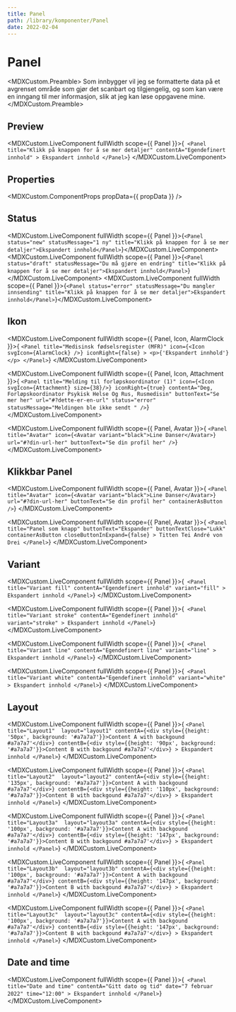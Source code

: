 ```yaml
---
title: Panel
path: /library/komponenter/Panel
date: 2022-02-04
---
```




# Panel

<MDXCustom.Preamble>
  Som innbygger vil jeg se formatterte data på et avgrenset område som gjør det scanbart og tilgjengelig, og som kan være en inngang til mer informasjon, slik at jeg kan løse oppgavene mine.
</MDXCustom.Preamble>

## Preview

<MDXCustom.LiveComponent fullWidth scope={{ Panel }}>{`
    <Panel
        title="Klikk på knappen for å se mer detaljer"
        contentA="Egendefinert innhold"
        >
        Ekspandert innhold
    </Panel>`}
</MDXCustom.LiveComponent>

## Properties

<MDXCustom.ComponentProps propData={{ propData }} />

## Status

<MDXCustom.LiveComponent fullWidth scope={{ Panel }}>{`<Panel status="new" statusMessage="1 ny" title="Klikk på knappen for å se mer detaljer">Ekspandert innhold</Panel>`}</MDXCustom.LiveComponent>
<MDXCustom.LiveComponent fullWidth scope={{ Panel }}>{`<Panel status="draft" statusMessage="Du må gjøre en endring" title="Klikk på knappen for å se mer detaljer">Ekspandert innhold</Panel>`}</MDXCustom.LiveComponent>
<MDXCustom.LiveComponent fullWidth scope={{ Panel }}>{`<Panel status="error" statusMessage="Du mangler innsending" title="Klikk på knappen for å se mer detaljer">Ekspandert innhold</Panel>`}</MDXCustom.LiveComponent>

## Ikon

<MDXCustom.LiveComponent fullWidth scope={{ Panel, Icon, AlarmClock }}>{
    `<Panel
      title="Medisinsk fødselsregister (MFR)"
      icon={<Icon svgIcon={AlarmClock} />}
      iconRight={false}
    >
      <p>{'Ekspandert innhold'}</p>
    </Panel>`}
</MDXCustom.LiveComponent>

<MDXCustom.LiveComponent fullWidth scope={{ Panel, Icon, Attachment }}>{
    `<Panel
      title="Melding til forløpskoordinator (1)"
      icon={<Icon svgIcon={Attachment} size={38}/>}
      iconRight={true}
      contentA="Deg, Forløpskoordinator Psykisk Helse Og Rus, Rusmedisin"
      buttonText="Se mer her"
      url="#?dette-er-en-url"
      status="error"
      statusMessage="Meldingen ble ikke sendt "
     />`}
</MDXCustom.LiveComponent>

<MDXCustom.LiveComponent fullWidth scope={{ Panel, Avatar }}>{
    `<Panel
      title="Avatar"
      icon={<Avatar variant="black">Line Danser</Avatar>}
      url="#?din-url-her"
      buttonText="Se din profil her"
     />`}
</MDXCustom.LiveComponent>

## Klikkbar Panel

<MDXCustom.LiveComponent fullWidth scope={{ Panel, Avatar }}>{
    `<Panel
      title="Avatar"
      icon={<Avatar variant="black">Line Danser</Avatar>}
      url="#?din-url-her"
      buttonText="Se din profil her"
      containerAsButton
     />`}
</MDXCustom.LiveComponent>

<MDXCustom.LiveComponent fullWidth scope={{ Panel, Avatar }}>{
    `<Panel
      title="Panel som knapp"
      buttonText="Ekspander"
      buttonTextClose="Lukk"
      containerAsButton
      closeButtonInExpand={false}
     >
     Titten Tei André von Drei
     </Panel>`}
</MDXCustom.LiveComponent>

## Variant

<MDXCustom.LiveComponent fullWidth scope={{ Panel }}>{`
    <Panel
        title="Variant fill"
        contentA="Egendefinert innhold"
        variant="fill"
        >
        Ekspandert innhold
    </Panel>`}
</MDXCustom.LiveComponent>

<MDXCustom.LiveComponent fullWidth scope={{ Panel }}>{`
    <Panel
        title="Variant stroke"
        contentA="Egendefinert innhold"
        variant="stroke"
        >
        Ekspandert innhold
    </Panel>`}
</MDXCustom.LiveComponent>

<MDXCustom.LiveComponent fullWidth scope={{ Panel }}>{`
    <Panel
        title="Variant line"
        contentA="Egendefinert line"
        variant="line"
        >
        Ekspandert innhold
    </Panel>`}
</MDXCustom.LiveComponent>

<MDXCustom.LiveComponent fullWidth scope={{ Panel }}>{`
    <Panel
        title="Variant white"
        contentA="Egendefinert innhold"
        variant="white"
        >
        Ekspandert innhold
    </Panel>`}
</MDXCustom.LiveComponent>

## Layout

<MDXCustom.LiveComponent fullWidth scope={{ Panel }}>{
    `<Panel title="Layout1" 
        layout="layout1"
        contentA={<div style={{height: '50px', background: '#a7a7a7'}}>Content A with backgound #a7a7a7'</div>}
        contentB={<div style={{height: '90px', background: '#a7a7a7'}}>Content B with backgound #a7a7a7'</div>}
    >
    Ekspandert innhold
    </Panel>`}
</MDXCustom.LiveComponent>

<MDXCustom.LiveComponent fullWidth scope={{ Panel }}>{
    `<Panel title="Layout2" 
        layout="layout2"
        contentA={<div style={{height: '135px', background: '#a7a7a7'}}>Content A with backgound #a7a7a7'</div>}
        contentB={<div style={{height: '110px', background: '#a7a7a7'}}>Content B with backgound #a7a7a7'</div>}
    >
    Ekspandert innhold
    </Panel>`}
</MDXCustom.LiveComponent>

<MDXCustom.LiveComponent fullWidth scope={{ Panel }}>{
    `<Panel title="Layout3a" 
        layout="layout3a"
        contentA={<div style={{height: '100px', background: '#a7a7a7'}}>Content A with backgound #a7a7a7'</div>}
        contentB={<div style={{height: '147px', background: '#a7a7a7'}}>Content B with backgound #a7a7a7'</div>}
    >
    Ekspandert innhold
    </Panel>`}
</MDXCustom.LiveComponent>

<MDXCustom.LiveComponent fullWidth scope={{ Panel }}>{
    `<Panel title="Layout3b" 
        layout="layout3b"
        contentA={<div style={{height: '100px', background: '#a7a7a7'}}>Content A with backgound #a7a7a7'</div>}
        contentB={<div style={{height: '147px', background: '#a7a7a7'}}>Content B with backgound #a7a7a7'</div>}
    >
    Ekspandert innhold
    </Panel>`}
</MDXCustom.LiveComponent>

<MDXCustom.LiveComponent fullWidth scope={{ Panel }}>{
    `<Panel title="Layout3c" 
        layout="layout3c"
        contentA={<div style={{height: '100px', background: '#a7a7a7'}}>Content A with backgound #a7a7a7'</div>}
        contentB={<div style={{height: '147px', background: '#a7a7a7'}}>Content B with backgound #a7a7a7'</div>}
    >
    Ekspandert innhold
    </Panel>`}
</MDXCustom.LiveComponent>

## Date and time

<MDXCustom.LiveComponent fullWidth scope={{ Panel }}>{`
    <Panel
        title="Date and time"
        contentA="Gitt dato og tid"
        date="7 februar 2022"
        time="12:00"
        >
        Ekspandert innhold
    </Panel>`}
</MDXCustom.LiveComponent>